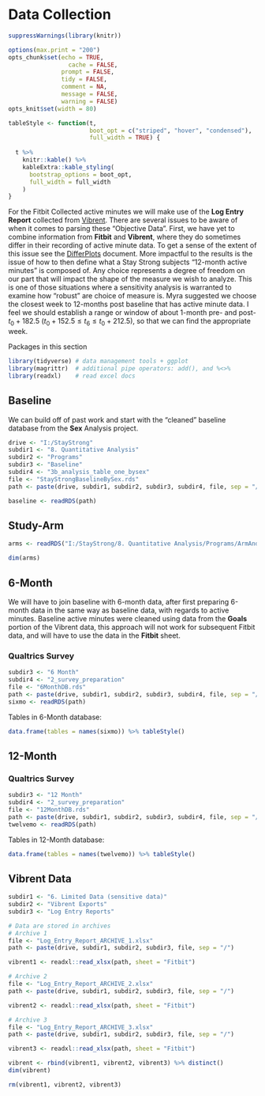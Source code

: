 # Data Collection

```{r, eval = TRUE, echo = FALSE}
suppressWarnings(library(knitr))

options(max.print = "200")
opts_chunk$set(echo = TRUE,
	             cache = FALSE,
               prompt = FALSE,
               tidy = FALSE,
               comment = NA,
               message = FALSE,
               warning = FALSE)
opts_knit$set(width = 80)

tableStyle <- function(t,
                       boot_opt = c("striped", "hover", "condensed"), 
                       full_width = TRUE) {
  
  t %>%
    knitr::kable() %>%
    kableExtra::kable_styling(
      bootstrap_options = boot_opt,
      full_width = full_width
    )
}
```

For the Fitbit Collected active minutes we will make use of the **Log Entry Report** collected from [Vibrent](https://staystrong.vibrenthealth.com/#/). There are several issues to be aware of when it comes to parsing these "Objective Data". First, we have yet to combine information from **Fitbit** and **Vibrent**, where they do sometimes differ in their recording of active minute data. To get a sense of the extent of this issue see the [DifferPlots](I:\StayStrong\5. Identifiable Data (sensitive data)\Fitbit Exports\DifferPlots.pdf) document. More impactful to the results is the issue of how to then define what a Stay Strong subjects "12-month active minutes" is composed of. Any choice represents a degree of freedom on our part that will impact the shape of the measure we wish to analyze. This is one of those situations where a sensitivity analysis is warranted to examine how "robust" are choice of measure is. Myra suggested we choose the closest week to 12-months post baseline that has active minute data. I feel we should establish a range or window of about 1-month pre- and post- $t_0 + 182.5$ ($t_0 + 152.5 \leq t_6 \leq t_0 + 212.5$), so that we can find the appropriate week.

Packages in this section

```{r}
library(tidyverse) # data management tools + ggplot
library(magrittr)  # additional pipe operators: add(), and %<>%
library(readxl)    # read excel docs
```

## Baseline

We can build off of past work and start with the "cleaned" baseline database from the **Sex** Analysis project.

```{r}
drive <- "I:/StayStrong"
subdir1 <- "8. Quantitative Analysis"
subdir2 <- "Programs"
subdir3 <- "Baseline"
subdir4 <- "3b_analysis_table_one_bysex"
file <- "StayStrongBaselineBySex.rds"
path <- paste(drive, subdir1, subdir2, subdir3, subdir4, file, sep = "/")

baseline <- readRDS(path)
```

## Study-Arm

```{r}
arms <- readRDS("I:/StayStrong/8. Quantitative Analysis/Programs/ArmAndCrosswalk.rds")

dim(arms)
```

## 6-Month

We will have to join baseline with 6-month data, after first preparing 6-month data in the same way as baseline data, with regards to active minutes. Baseline active minutes were cleaned using data from the **Goals** portion of the Vibrent data, this approach will not work for subsequent Fitbit data, and will have to use the data in the **Fitbit** sheet.

### Qualtrics Survey

```{r}
subdir3 <- "6 Month"
subdir4 <- "2_survey_preparation"
file <- "6MonthDB.rds"
path <- paste(drive, subdir1, subdir2, subdir3, subdir4, file, sep = "/")
sixmo <- readRDS(path)
```

Tables in 6-Month database:

```{r}
data.frame(tables = names(sixmo)) %>% tableStyle()
```

## 12-Month

### Qualtrics Survey

```{r}
subdir3 <- "12 Month"
subdir4 <- "2_survey_preparation"
file <- "12MonthDB.rds"
path <- paste(drive, subdir1, subdir2, subdir3, subdir4, file, sep = "/")
twelvemo <- readRDS(path)
```

Tables in 12-Month database:

```{r}
data.frame(tables = names(twelvemo)) %>% tableStyle()
```

## Vibrent Data

```{r}
subdir1 <- "6. Limited Data (sensitive data)"
subdir2 <- "Vibrent Exports"
subdir3 <- "Log Entry Reports"

# Data are stored in archives
# Archive 1
file <- "Log_Entry_Report_ARCHIVE_1.xlsx"
path <- paste(drive, subdir1, subdir2, subdir3, file, sep = "/")

vibrent1 <- readxl::read_xlsx(path, sheet = "Fitbit")

# Archive 2
file <- "Log_Entry_Report_ARCHIVE_2.xlsx"
path <- paste(drive, subdir1, subdir2, subdir3, file, sep = "/")

vibrent2 <- readxl::read_xlsx(path, sheet = "Fitbit")

# Archive 3
file <- "Log_Entry_Report_ARCHIVE_3.xlsx"
path <- paste(drive, subdir1, subdir2, subdir3, file, sep = "/")

vibrent3 <- readxl::read_xlsx(path, sheet = "Fitbit")

vibrent <- rbind(vibrent1, vibrent2, vibrent3) %>% distinct()
dim(vibrent)
```

```{r, echo = FALSE, eval = TRUE}
rm(vibrent1, vibrent2, vibrent3)
```
